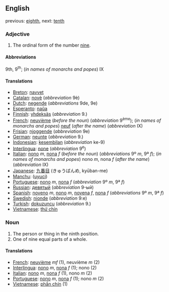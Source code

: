 ==English==
previous: [[eighth]], next: [[tenth]]

===Adjective===

# The ordinal form of the number [[nine]].

====Abbreviations====
9th, 9<sup>th</sup>; (''in names of monarchs and popes'') IX

====Translations====

*[[Breton]]: [[navvet]]
*[[Catalan]]: [[novè]] (''abbreviation'' 9è)
*[[Dutch]]: [[negende]] (''abbreviations'' 9de, 9e)
*[[Esperanto]]: [[naŭa]]
*[[Finnish]]: [[yhdeksäs]] (''abbreviation'' 9.)
*[[French]]: [[neuvième]] (''before the noun'') (''abbreviation'' 9<sup>ème</sup>); (''in names of monarchs and popes'') [[neuf]] (''after the name'') (''abbreviation'' IX)
*[[Frisian]]: [[njoggende]] (''abbreviation'' 9e)
*[[German]]: [[neunte]] (''abbreviation'' 9.)
*[[Indonesian]]: [[kesembilan]] (''abbreviation'' ke-9)
*[[Interlingua]]: [[none]] (''abbreviation'' 9<sup>e</sup>)
*[[Italian]]: [[nono]] ''m'', [[nona]] ''f'' (''before the noun'') (''abbreviations'' 9º ''m'', 9ª ''f''); (''in names of monarchs and popes'') nono ''m'', nona ''f'' (''after the name'') (''abbreviation'' IX)
*[[Japanese]]: [[九番目]] (きゅうばんめ, kyūban-me)
*[[Manchu]]: ([[uyuci]])
*[[Portuguese]]: [[nono]] ''m'', [[nona]] ''f'' (''abbreviation'' 9º ''m'', 9ª ''f'')
*[[Russian]]: [[девятый]] (''abbreviation'' 9-ый)
*[[Spanish]]: [[noveno]] ''m'', [[nono]] ''m'', [[novena]] ''f'', [[nona]] ''f'' (''abbreviations'' 9º ''m'', 9ª ''f'')
*[[Swedish]]: [[nionde]] (''abbreviation'' 9:e)
*[[Turkish]]: [[dokuzuncu]] (''abbreviation'' 9.)
*[[Vietnamese]]: [[thứ chín]]

===Noun===

#The person or thing in the ninth position.
#One of nine equal parts of a whole.

====Translations====

*[[French]]: [[neuvième]] ''mf'' (1), neuvième ''m'' (2)
*[[Interlingua]]: [[nono]] ''m'', [[nona]] ''f'' (1); nono (2)
*[[Italian]]: [[nono]] ''m'', [[nona]] ''f'' (1), nono ''m'' (2)
*[[Portuguese]]: [[nono]] ''m'', [[nona]] ''f'' (1); nono ''m'' (2)
*[[Vietnamese]]: [[phần chín]] (1)